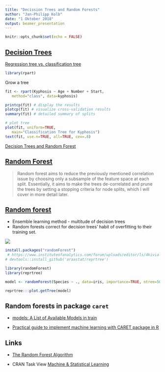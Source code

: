```yaml
---
title: "Decission Trees and Random Forests"
author: "Jan-Philipp Kolb"
date: "1 Oktober 2018"
output: beamer_presentation
---
```


```r
knitr::opts_chunk$set(echo = FALSE)
```


## [Decision Trees](http://www.statmethods.net/advstats/cart.html)

[Regression tree vs. classification tree](http://www.statmethods.net/advstats/cart.html)


```r
library(rpart)
```

Grow a tree

```r
fit <- rpart(Kyphosis ~ Age + Number + Start,
   method="class", data=kyphosis)

printcp(fit) # display the results
plotcp(fit) # visualize cross-validation results
summary(fit) # detailed summary of splits
```

```r
# plot tree
plot(fit, uniform=TRUE,
   main="Classification Tree for Kyphosis")
text(fit, use.n=TRUE, all=TRUE, cex=.8)
```

[Decision Trees and Random Forest](https://cran.r-project.org/doc/contrib/Zhao_R_and_data_mining.pdf)



## [Random Forest](https://www.datascience.com/resources/notebooks/random-forest-intro)

> Random forest aims to reduce the previously mentioned correlation issue by choosing only a subsample of the feature space at each split. Essentially, it aims to make the trees de-correlated and prune the trees by setting a stopping criteria for node splits, which I will cover in more detail later.

## [Random forest](https://en.wikipedia.org/wiki/Random_forest)

- Ensemble learning method - multitude of decision trees 
- Random forests correct for decision trees' habit of overfitting to their training set.


![](figure/expl_rf.png)


<!--
https://stats.stackexchange.com/questions/41443/how-to-actually-plot-a-sample-tree-from-randomforestgettree
-->


```r
install.packages("randomForest")
 # https://www.instituteofanalytics.com/forum/uploads/editor/ls/4kivialj5lvj.pdf
# devtools::install_github('araastat/reprtree')
```



```r
library(randomForest)
library(reprtree)

model <- randomForest(Species ~ ., data=iris, importance=TRUE, ntree=500, mtry = 2, do.trace=100)

reprtree:::plot.getTree(model)
```

<!--
https://de.slideshare.net/m80m07/random-forest

http://www.math.uwaterloo.ca/~hachipma/stat946/koulis.pdf

http://www.lsta.upmc.fr/BIAU/bs.pdf
-->


## Random forests in package `caret`

- [models: A List of Available Models in train](https://rdrr.io/cran/caret/man/models.html)

- [Practical guide to implement machine learning with CARET package in R](https://www.analyticsvidhya.com/blog/2016/12/practical-guide-to-implement-machine-learning-with-caret-package-in-r-with-practice-problem/)


## Links

- [The Random Forest Algorithm](https://towardsdatascience.com/the-random-forest-algorithm-d457d499ffcd)

- CRAN Task View [Machine & Statistical Learning](http://cran.r-project.org/web/views/MachineLearning.html)